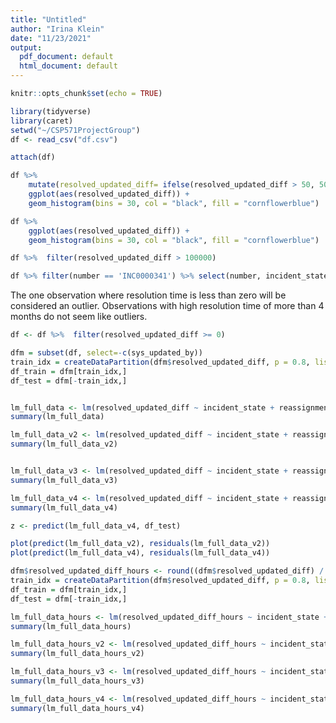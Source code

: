 ```yaml
---
title: "Untitled"
author: "Irina Klein"
date: "11/23/2021"
output:
  pdf_document: default
  html_document: default
---
```


```r
knitr::opts_chunk$set(echo = TRUE)
```


```r
library(tidyverse)
library(caret)
setwd("~/CSP571ProjectGroup")
df <- read_csv("df.csv")
```

```r
attach(df)

df %>% 
    mutate(resolved_updated_diff= ifelse(resolved_updated_diff > 50, 50, resolved_updated_diff)) %>% 
    ggplot(aes(resolved_updated_diff)) +
    geom_histogram(bins = 30, col = "black", fill = "cornflowerblue")

df %>% 
    ggplot(aes(resolved_updated_diff)) +
    geom_histogram(bins = 30, col = "black", fill = "cornflowerblue")

df %>%  filter(resolved_updated_diff > 100000)

df %>% filter(number == 'INC0000341') %>% select(number, incident_state, resolved_updated_diff)
```

The one observation where resolution time is less than zero will be considered an outlier. Observations with high resolution time of more than 4 months do not seem like outliers. 

```r
df <- df %>%  filter(resolved_updated_diff >= 0)
```


```r
dfm = subset(df, select=-c(sys_updated_by))
train_idx = createDataPartition(dfm$resolved_updated_diff, p = 0.8, list=F)
df_train = dfm[train_idx,]
df_test = dfm[-train_idx,]


lm_full_data <- lm(resolved_updated_diff ~ incident_state + reassignment_count + reopen_count +  made_sla + reopen_count + category + subcategory + problem_id + impact + urgency + priority, data = df_train)
summary(lm_full_data)

lm_full_data_v2 <- lm(resolved_updated_diff ~ incident_state + reassignment_count + reopen_count +  made_sla + reopen_count + category + problem_id + impact + urgency + priority, data = df_train)
summary(lm_full_data_v2)


lm_full_data_v3 <- lm(resolved_updated_diff ~ incident_state + reassignment_count + reopen_count +  made_sla + reopen_count + subcategory + problem_id + impact + urgency + priority, data = df_train)
summary(lm_full_data_v3)

lm_full_data_v4 <- lm(resolved_updated_diff ~ incident_state + reassignment_count + reopen_count +  made_sla + reopen_count + problem_id + impact + urgency + priority, data = df_train)
summary(lm_full_data_v4)
```


```r
z <- predict(lm_full_data_v4, df_test)

plot(predict(lm_full_data_v2), residuals(lm_full_data_v2))
plot(predict(lm_full_data_v4), residuals(lm_full_data_v4))
```
```r
dfm$resolved_updated_diff_hours <- round((dfm$resolved_updated_diff) / 60)
train_idx = createDataPartition(dfm$resolved_updated_diff, p = 0.8, list=F)
df_train = dfm[train_idx,]
df_test = dfm[-train_idx,]

lm_full_data_hours <- lm(resolved_updated_diff_hours ~ incident_state + reassignment_count + reopen_count +  made_sla + reopen_count + category + subcategory + problem_id + impact + urgency + priority, data = df_train)
summary(lm_full_data_hours)

lm_full_data_hours_v2 <- lm(resolved_updated_diff_hours ~ incident_state + reassignment_count + reopen_count +  made_sla + reopen_count + category + problem_id + impact + urgency + priority, data = df_train)
summary(lm_full_data_hours_v2)

lm_full_data_hours_v3 <- lm(resolved_updated_diff_hours ~ incident_state + reassignment_count + reopen_count +  made_sla + reopen_count + subcategory + problem_id + impact + urgency + priority, data = df_train)
summary(lm_full_data_hours_v3)

lm_full_data_hours_v4 <- lm(resolved_updated_diff_hours ~ incident_state + reassignment_count + reopen_count +  made_sla + reopen_count + problem_id + impact + urgency + priority, data = df_train)
summary(lm_full_data_hours_v4)
```